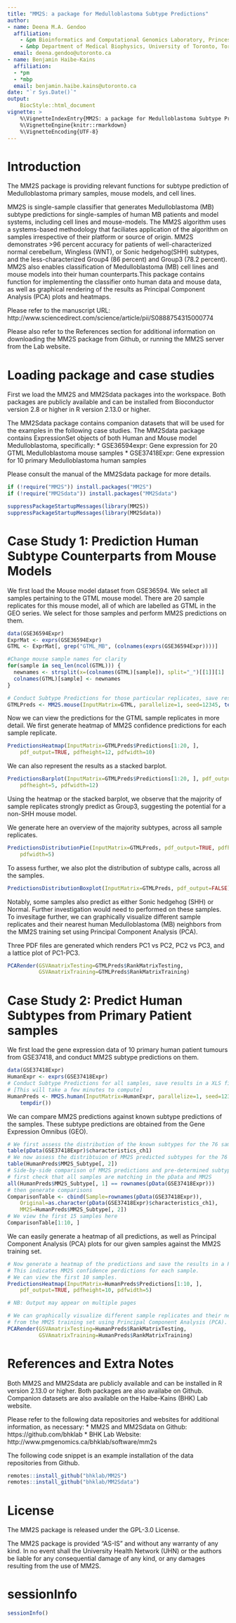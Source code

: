 ```yaml
---
title: "MM2S: a package for Medulloblastoma Subtype Predictions"
author:
- name: Deena M.A. Gendoo
  affiliation:
    - &pm Bioinformatics and Computational Genomics Laboratory, Princess Margaret Cancer Center,University Health Network, Toronto, Ontario, Canada
    - &mbp Department of Medical Biophysics, University of Toronto, Toronto, Canada
  email: deena.gendoo@utoronto.ca
- name: Benjamin Haibe-Kains
  affiliation:
  - *pm
  - *mbp
  email: benjamin.haibe.kains@utoronto.ca
date: "`r Sys.Date()`"
output:
    BiocStyle::html_document
vignette: >
    %\VignetteIndexEntry{MM2S: a package for Medulloblastoma Subtype Predictions}
    %\VignetteEngine{knitr::rmarkdown}
    %\VignetteEncoding{UTF-8}
---
```


# Introduction

The MM2S package is providing relevant functions for subtype prediction of 
Medulloblastoma primary samples, mouse models, and cell lines. 

MM2S is single-sample classifier that generates Medulloblastoma (MB) subtype 
predictions for single-samples of human MB patients and model systems, 
including cell lines and mouse-models. The MM2S algorithm uses a systems-based 
methodology that faciliates application of the algorithm on samples 
irrespective of their platform or source of origin. MM2S demonstrates >96 
percent accuracy for patients of well-characterized normal cerebellum, 
Wingless (WNT), or Sonic hedgehog(SHH) subtypes, and the less-characterized 
Group4 (86 percent) and Group3 (78.2 percent). 
MM2S also enables classification of Medulloblastoma (MB) cell lines and mouse 
models into their human counterparts.This package contains function for 
implementing the classifier onto human data and mouse data, as well as 
graphical rendering of the results as Principal Component Analysis (PCA) 
plots and heatmaps.

Please refer to the manuscript URL: 
http://www.sciencedirect.com/science/article/pii/S0888754315000774

Please also refer to the References section for additional information on
downloading the MM2S package from Github, or running the MM2S server from the 
Lab website.  

# Loading package and case studies

First we load the MM2S and MM2Sdata packages into the workspace. 
Both packages are publicly available and can be installed from Bioconductor 
version 2.8 or higher in R version 2.13.0 or higher. 

The MM2Sdata package contains companion datasets that will be used for the 
examples in the following case studies. 
The MM2Sdata package contains ExpressionSet objects of both Human and Mouse 
model Medulloblastoma, specifically: 
  * GSE36594expr: Gene expression for 20 GTML Medulloblastoma mouse samples
  * GSE37418Expr: Gene expression for 10 primary Medulloblastoma human samples

Please consult the manual of the MM2Sdata package for more details. 

```r
if (!require("MM2S")) install.packages("MM2S")
if (!require("MM2Sdata")) install.packages("MM2Sdata")

suppressPackageStartupMessages(library(MM2S))
suppressPackageStartupMessages(library(MM2Sdata))
```

# Case Study 1: Prediction Human Subtype Counterparts from Mouse Models

We first load the Mouse model dataset from GSE36594. We select all samples 
pertaining to the GTML mouse model. 
There are 20 sample replicates for this mouse model, all of which are labelled 
as GTML in the GEO series. 
We select for those samples and perform MM2S predictions on them. 

```r
data(GSE36594Expr)
ExprMat <- exprs(GSE36594Expr)
GTML <- ExprMat[, grep("GTML_MB", (colnames(exprs(GSE36594Expr))))]

#Change mouse sample names for clarity
for(sample in seq_len(ncol(GTML))) {
  newnames <- strsplit(x=(colnames(GTML)[sample]), split="_")[[1]][1]
  colnames(GTML)[sample] <- newnames
}

# Conduct Subtype Predictions for those particular replicates, save results in a XLS file
GTMLPreds <- MM2S.mouse(InputMatrix=GTML, parallelize=1, seed=12345, tempdir())
```

Now we can view the predictions for the GTML sample replicates in more detail. 
We first generate heatmap of MM2S confidence predictions for each sample replicate. 

```r
PredictionsHeatmap(InputMatrix=GTMLPreds$Predictions[1:20, ],
    pdf_output=TRUE, pdfheight=12, pdfwidth=10)
```

We can also represent the results as a stacked barplot. 

```r
PredictionsBarplot(InputMatrix=GTMLPreds$Predictions[1:20, ], pdf_output=TRUE,
    pdfheight=5, pdfwidth=12)
```

Using the heatmap or the stacked barplot, we observe that the majority of 
sample replicates strongly predict as Group3, suggesting the potential for a 
non-SHH mouse model.

We generate here an overview of the majority subtypes, across all sample 
replicates.

```r
PredictionsDistributionPie(InputMatrix=GTMLPreds, pdf_output=TRUE, pdfheight=5,
    pdfwidth=5)
```

To assess further, we also plot the distribution of subtype calls, across all the samples. 

```r
PredictionsDistributionBoxplot(InputMatrix=GTMLPreds, pdf_output=FALSE)
```

Notably, some samples also predict as either Sonic hedgehog (SHH) or Normal. 
Further investigation would need to performed on these samples. 
To invesitage further, we can graphically visualize different sample replicates 
and their nearest human Medulloblastoma (MB) neighbors 
from the MM2S training set using Principal Component Analysis (PCA). 

Three PDF files are generated which renders PC1 vs PC2, PC2 vs PC3, and a 
lattice plot of PC1-PC3. 

```r
PCARender(GSVAmatrixTesting=GTMLPreds$RankMatrixTesting,
          GSVAmatrixTraining=GTMLPreds$RankMatrixTraining)
```

# Case Study 2: Predict Human Subtypes from Primary Patient samples

We first load the gene expression data of 10 primary human patient tumours from 
GSE37418, and conduct MM2S subtype predictions on them.

```r
data(GSE37418Expr)
HumanExpr <- exprs(GSE37418Expr)
# Conduct Subtype Predictions for all samples, save results in a XLS file
# [This will take a few minutes to compute]
HumanPreds <- MM2S.human(InputMatrix=HumanExpr, parallelize=1, seed=12345, 
    tempdir())
```

We can compare MM2S predictions against known subtype predictions of the samples.
These subtype predictions are obtained from the Gene Expression Omnibus (GEO).

```r
# We first assess the distribution of the known subtypes for the 76 samples.
table(pData(GSE37418Expr)$characteristics_ch1)
# We now assess the distribtuion of MM2S predicted subtypes for the 76 samples. 
table(HumanPreds$MM2S_Subtype[, 2])
# Side-by-side comparison of MM2S predictions and pre-determined subtypes across all samples
# first check that all samples are matching in the pData and MM2S
all(HumanPreds$MM2S_Subtype[, 1] == rownames(pData(GSE37418Expr)))
# then generate comparisons
ComparisonTable <- cbind(Sample=rownames(pData(GSE37418Expr)),
    Original=as.character(pData(GSE37418Expr)$characteristics_ch1),
    MM2S=HumanPreds$MM2S_Subtype[, 2])
# We view the first 15 samples here
ComparisonTable[1:10, ]
```

We can easily generate a heatmap of all predictions, 
as well as Principal Component Analysis (PCA) plots for our given samples 
against the MM2S training set.

```r
# Now generate a heatmap of the predictions and save the results in a PDF file.  
# This indicates MM2S confidence perdictions for each sample.
# We can view the first 10 samples.
PredictionsHeatmap(InputMatrix=HumanPreds$Predictions[1:10, ],
    pdf_output=TRUE, pdfheight=10, pdfwidth=5)

# NB: Output may appear on multiple pages

# We can graphically visualize different sample replicates and their nearest human Medulloblastoma (MB) neighbors 
# from the MM2S training set using Principal Component Analysis (PCA). 
PCARender(GSVAmatrixTesting=HumanPreds$RankMatrixTesting, 
          GSVAmatrixTraining=HumanPreds$RankMatrixTraining)
```

# References and Extra Notes

Both MM2S and MM2Sdata are publicly available and can be installed in R version 
2.13.0 or higher.
Both packages are also availabe on Github. Companion datasets are also 
available on the Haibe-Kains (BHK) Lab website. 

Please refer to the following data repositories and websites for additional 
information, as necessary:
  * MM2S and MM2Sdata on Github: https://github.com/bhklab
  * BHK Lab Website: http://www.pmgenomics.ca/bhklab/software/mm2s

The following code snippet is an example installation of the data repositories from Github. 

```r
remotes::install_github("bhklab/MM2S")
remotes::install_github("bhklab/MM2Sdata")
```

# License

The MM2S package is released under the GPL-3.0 License.


The MM2S package is provided "AS-IS" and without any warranty of any kind. 
In no event shall the University Health Network (UHN) or the authors be 
liable for any consequential damage of any kind, 
or any damages resulting from the use of MM2S.

# sessionInfo

```r
sessionInfo()
```